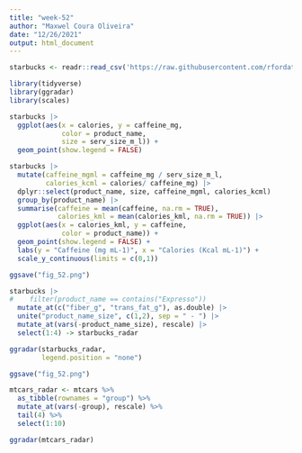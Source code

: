 ```yaml
---
title: "week-52"
author: "Maxwel Coura Oliveira"
date: "12/26/2021"
output: html_document
---
```


```r
starbucks <- readr::read_csv('https://raw.githubusercontent.com/rfordatascience/tidytuesday/master/data/2021/2021-12-21/starbucks.csv')
```

```r
library(tidyverse)
library(ggradar)
library(scales)
```
```r
starbucks |> 
  ggplot(aes(x = calories, y = caffeine_mg, 
             color = product_name,
             size = serv_size_m_l)) +
  geom_point(show.legend = FALSE)
```
```r
starbucks |> 
  mutate(caffeine_mgml = caffeine_mg / serv_size_m_l,
         calories_kcml = calories/ caffeine_mg) |> 
  dplyr::select(product_name, size, caffeine_mgml, calories_kcml)
  group_by(product_name) |>
  summarise(caffeine = mean(caffeine, na.rm = TRUE),
            calories_kml = mean(calories_kml, na.rm = TRUE)) |> 
  ggplot(aes(x = calories_kml, y = caffeine, 
             color = product_name)) +
  geom_point(show.legend = FALSE) +
  labs(y = "Caffeine (mg mL-1)", x = "Calories (Kcal mL-1)") +
  scale_y_continuous(limits = c(0,1))

ggsave("fig_52.png")
```


```r
starbucks |> 
#    filter(product_name == contains("Expresso"))
  mutate_at(c("fiber_g", "trans_fat_g"), as.double) |> 
  unite("product_name_size", c(1,2), sep = " - ") |> 
  mutate_at(vars(-product_name_size), rescale) |> 
  select(1:4) -> starbucks_radar

ggradar(starbucks_radar,
        legend.position = "none")

ggsave("fig_52.png")
```

```r
mtcars_radar <- mtcars %>% 
  as_tibble(rownames = "group") %>% 
  mutate_at(vars(-group), rescale) %>% 
  tail(4) %>% 
  select(1:10)

ggradar(mtcars_radar)
```

